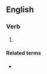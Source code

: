 {{also|caramélisé|caramélise}}
==English==

===Verb===
{{en-verb|caramelis}}

# {{alternative spelling of|en|caramelize}}

====Related terms====
* {{l|en|caramelisation}}